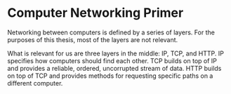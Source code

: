 # Computer Networking Primer {#sec-networking-primer}

Networking between computers is defined by a series of layers. For the purposes of this thesis, most of the layers are not relevant.

What is relevant for us are three layers in the middle: IP, TCP, and HTTP. IP specifies how computers should find each other. TCP builds on top of IP and provides a reliable, ordered, uncorrupted stream of data. HTTP builds on top of TCP and provides methods for requesting specific paths on a different computer.

